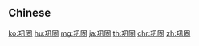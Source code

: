{{also|鞏固}}
==Chinese==
{{zh-see|鞏固}}

[[ko:巩固]]
[[hu:巩固]]
[[mg:巩固]]
[[ja:巩固]]
[[th:巩固]]
[[chr:巩固]]
[[zh:巩固]]